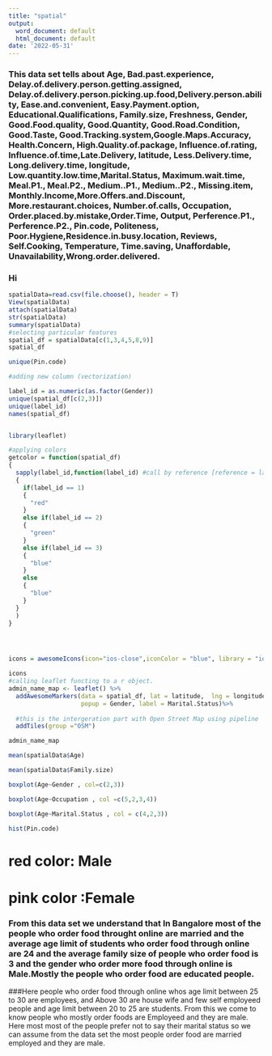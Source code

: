 ---
title: "spatial"
output:
  word_document: default
  html_document: default
date: '2022-05-31'
---

### This data set tells about Age, Bad.past.experience, Delay.of.delivery.person.getting.assigned, Delay.of.delivery.person.picking.up.food,Delivery.person.ability, Ease.and.convenient, Easy.Payment.option, Educational.Qualifications, Family.size, Freshness, Gender, Good.Food.quality, Good.Quantity, Good.Road.Condition, Good.Taste, Good.Tracking.system,Google.Maps.Accuracy, Health.Concern, High.Quality.of.package, Influence.of.rating, Influence.of.time,Late.Delivery, latitude, Less.Delivery.time, Long.delivery.time, longitude, Low.quantity.low.time,Marital.Status, Maximum.wait.time, Meal.P1., Meal.P2., Medium..P1., Medium..P2., Missing.item, Monthly.Income,More.Offers.and.Discount, More.restaurant.choices, Number.of.calls, Occupation, Order.placed.by.mistake,Order.Time, Output, Perference.P1., Perference.P2., Pin.code, Politeness, Poor.Hygiene,Residence.in.busy.location, Reviews, Self.Cooking, Temperature, Time.saving, Unaffordable, Unavailability,Wrong.order.delivered.
 
### Hi

```{r setup, include=FALSE}
spatialData=read.csv(file.choose(), header = T)
View(spatialData)
attach(spatialData)
str(spatialData)
summary(spatialData)
#selecting particular features
spatial_df = spatialData[c(1,3,4,5,8,9)]
spatial_df

unique(Pin.code)

#adding new column (vectorization)

label_id = as.numeric(as.factor(Gender))
unique(spatial_df[c(2,3)])
unique(label_id)
names(spatial_df)


library(leaflet)

#applying colors
getcolor = function(spatial_df)
{
  sapply(label_id,function(label_id) #call by reference [reference = label_id]
  {
    if(label_id == 1)
    {
      "red"
    }
    else if(label_id == 2)
    {
      "green"
    }
    else if(label_id == 3)
    {
      "blue"
    }
    else
    {
      "blue"
    }
  }
  )
}




icons = awesomeIcons(icon="ios-close",iconColor = "blue", library = "ion",markerColor =getcolor(spatial_df))

icons
#calling leaflet functing to a r object.
admin_name_map <- leaflet() %>%
  addAwesomeMarkers(data = spatial_df, lat = latitude,  lng = longitude,icon = icons,
                    popup = Gender, label = Marital.Status)%>%
  
  #this is the intergeration part with Open Street Map using pipeline
  addTiles(group ="OSM")

admin_name_map

mean(spatialData$Age)

mean(spatialData$Family.size)

boxplot(Age~Gender , col=c(2,3))

boxplot(Age~Occupation , col =c(5,2,3,4))

boxplot(Age~Marital.Status , col = c(4,2,3))

hist(Pin.code)

```
# red color: Male
# pink color :Female

### From this data set we understand that In Bangalore most of the people who order food throught online are married and the average age limit of students who order food through online are 24  and the average family size of people who order food is 3 and the gender who order more food through online is Male.Mostly the people who order food are educated people.

###Here people who order food through online whos age limit between 25 to 30 are employees, and Above 30 are house wife and few self employeed people and age limit between 20 to 25 are students. From this we come to know people who mostly order foods are Employeed and they are male. Here most most of the people prefer not to say their marital status so we can assume from the data set the most people order food are married employed and they are male.
